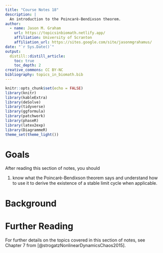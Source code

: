 ```yaml
---
title: "Course Notes 18"
description: |
  An introduction to the Poincarè-Bendixson theorem. 
author:
  - name: Jason M. Graham 
    url: https://topicsinbiomath.netlify.app/
    affiliation: University of Scranton 
    affiliation_url: https://sites.google.com/site/jasonmgrahamus/
date: "`r Sys.Date()`"
output: 
  distill::distill_article:
    toc: true
    toc_depth: 2
creative_commons: CC BY-NC
bibliography: topics_in_biomath.bib
---
```


```r
knitr::opts_chunk$set(echo = FALSE)
library(knitr)
library(kableExtra)
library(deSolve)
library(tidyverse)
library(ggformula)
library(patchwork)
library(phaseR)
library(latex2exp)
library(DiagrammeR)
theme_set(theme_light())
```


# Goals

After reading this section of notes, you should

1) know what the Poincarè-Bendixson theorem says and understand how to use it to derive the existence of a stable limit cycle when applicable.  


# Background










# Further Reading 

For further details on the topics covered in this section of notes, see Chapter 7 from [@strogatzNonlinearDynamicsChaos2015]. 

